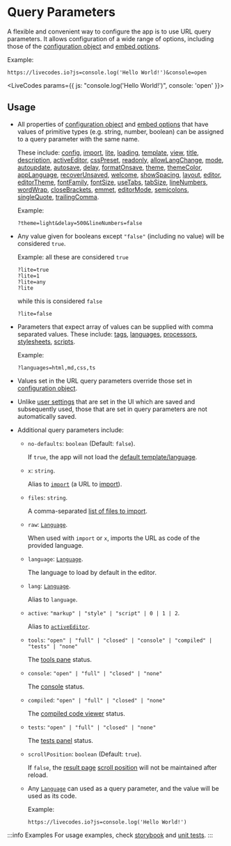 # Query Parameters


A flexible and convenient way to configure the app is to use URL query parameters.
It allows configuration of a wide range of options, including those of the [configuration object](./configuration-object.mdx) and [embed options](../sdk/js-ts.mdx#embed-options).

<div style={{ clear: 'both' }}></div>
Example:

```
https://livecodes.io?js=console.log('Hello World!')&console=open
```

<LiveCodes params={{ js: "console.log('Hello World!')", console: 'open' }}></LiveCodes>

## Usage

- All properties of [configuration object](./configuration-object.mdx) and [embed options](../sdk/js-ts.mdx#embed-options) that have values of primitive types (e.g. string, number, boolean) can be assigned to a query parameter with the same name.

  These include:
  [config](../sdk/js-ts.mdx#config),
  [import](../sdk/js-ts.mdx#import),
  [lite](../configuration/configuration-object.mdx#mode),
  [loading](../sdk/js-ts.mdx#loading),
  [template](../sdk/js-ts.mdx#template),
  [view](../configuration/configuration-object.mdx#view),
  [title](./configuration-object.mdx#title),
  [description](./configuration-object.mdx#description),
  [activeEditor](./configuration-object.mdx#activeeditor),
  [cssPreset](./configuration-object.mdx#csspreset),
  [readonly](./configuration-object.mdx#readonly),
  [allowLangChange](./configuration-object.mdx#allowlangchange),
  [mode](./configuration-object.mdx#mode),
  [autoupdate](./configuration-object.mdx#autoupdate),
  [autosave](./configuration-object.mdx#autosave),
  [delay](./configuration-object.mdx#delay),
  [formatOnsave](./configuration-object.mdx#formatonsave),
  [theme](./configuration-object.mdx#theme),
  [themeColor](./configuration-object.mdx#themecolor),
  [appLanguage](./configuration-object.mdx#applanguage),
  [recoverUnsaved](./configuration-object.mdx#recoverunsaved),
  [welcome](./configuration-object.mdx#welcome),
  [showSpacing](./configuration-object.mdx#showspacing),
  [layout](./configuration-object.mdx#layout),
  [editor](./configuration-object.mdx#editor),
  [editorTheme](./configuration-object.mdx#editortheme),
  [fontFamily](./configuration-object.mdx#fontfamily),
  [fontSize](./configuration-object.mdx#fontsize),
  [useTabs](./configuration-object.mdx#usetabs),
  [tabSize](./configuration-object.mdx#tabsize),
  [lineNumbers](./configuration-object.mdx#linenumbers),
  [wordWrap](./configuration-object.mdx#wordwrap),
  [closeBrackets](./configuration-object.mdx#closebrackets),
  [emmet](./configuration-object.mdx#emmet),
  [editorMode](./configuration-object.mdx#editormode),
  [semicolons](./configuration-object.mdx#semicolons),
  [singleQuote](./configuration-object.mdx#singlequote),
  [trailingComma](./configuration-object.mdx#trailingcomma).

  Example:

  ```
  ?theme=light&delay=500&lineNumbers=false
  ```

- Any value given for booleans except `"false"` (including no value) will be considered `true`.

  Example: all these are considered `true`

  ```
  ?lite=true
  ?lite=1
  ?lite=any
  ?lite
  ```

  while this is considered `false`

  ```
  ?lite=false
  ```

- Parameters that expect array of values can be supplied with comma separated values. These include:
  [tags](./configuration-object.mdx#tags),
  [languages](./configuration-object.mdx#languages),
  [processors](./configuration-object.mdx#processors),
  [stylesheets](./configuration-object.mdx#stylesheets),
  [scripts](./configuration-object.mdx#scripts).

  Example:

  ```
  ?languages=html,md,css,ts
  ```

- Values set in the URL query parameters override those set in [configuration object](./configuration-object.mdx).

- Unlike [user settings](../features/user-settings.mdx) that are set in the UI which are saved and subsequently used, those that are set in query parameters are not automatically saved.

- Additional query parameters include:

  - `no-defaults`: `boolean` (Default: `false`).

    If `true`, the app will not load the [default template/language](../features/default-template-language.mdx).

  - `x`: `string`.

    Alias to [`import`](../sdk/js-ts.mdx#import) (a URL to [import](../features/import.mdx)).

  - `files`: `string`.

    A comma-separated [list of files to import](../features/import.mdx#file-selection).

  - `raw`: [`Language`](../api/type-aliases/Language.md).

    When used with `import` or `x`, imports the URL as code of the provided language.

  - `language`: [`Language`](../api/type-aliases/Language.md).

    The language to load by default in the editor.

  - `lang`: [`Language`](../api/type-aliases/Language.md).

    Alias to `language`.

  - `active`: `"markup" | "style" | "script" | 0 | 1 | 2`.

    Alias to [`activeEditor`](./configuration-object.mdx#activeeditor).

  - `tools`: `"open" | "full" | "closed" | "console" | "compiled" | "tests" | "none"`

    The [tools pane](../features/tools-pane.mdx) status.

  - `console`: `"open" | "full" | "closed" | "none"`

    The [console](../features/console.mdx) status.

  - `compiled`: `"open" | "full" | "closed" | "none"`

    The [compiled code viewer](../features/compiled-code.mdx) status.

  - `tests`: `"open" | "full" | "closed" | "none"`

    The [tests panel](../features/tests.mdx) status.

  - `scrollPosition`: `boolean` (Default: `true`).

    If `false`, the [result page](../features/result.mdx) [scroll position](../features/result.mdx#scroll-position) will not be maintained after reload.

  - Any [`Language`](../api/type-aliases/Language.md) can used as a query parameter, and the value will be used as its code.

    Example:

    ```
    https://livecodes.io?js=console.log('Hello World!')
    ```

:::info Examples
For usage examples, check [storybook](pathname:///../stories/?path=/story/embed-options-params--select-language) and [unit tests](https://github.com/live-codes/livecodes/blob/develop/src/livecodes/config/__tests__/build-config.spec.ts).
:::

<!-- TODO: add docs for languageSelector and ToolsStatus -->

